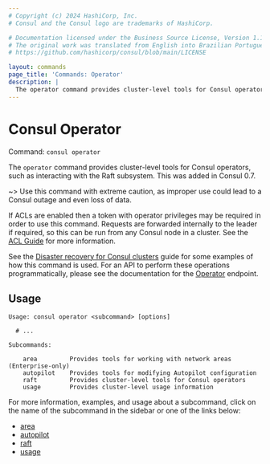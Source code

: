 ```yaml
---
# Copyright (c) 2024 HashiCorp, Inc.
# Consul and the Consul logo are trademarks of HashiCorp.

# Documentation licensed under the Business Source License, Version 1.1.
# The original work was translated from English into Brazilian Portuguese.
# https://github.com/hashicorp/consul/blob/main/LICENSE

layout: commands
page_title: 'Commands: Operator'
description: |
  The operator command provides cluster-level tools for Consul operators.
---
```


# Consul Operator

Command: `consul operator`

The `operator` command provides cluster-level tools for Consul operators, such
as interacting with the Raft subsystem. This was added in Consul 0.7.

~> Use this command with extreme caution, as improper use could lead to a Consul
outage and even loss of data.

If ACLs are enabled then a token with operator privileges may be required in
order to use this command. Requests are forwarded internally to the leader
if required, so this can be run from any Consul node in a cluster. See the
[ACL Guide](/consul/tutorials/security/access-control-setup-production) for more information.

See the [Disaster recovery for Consul clusters](/consul/tutorials/datacenter-operations/recovery-outage) guide for some examples of how
this command is used. For an API to perform these operations programmatically,
please see the documentation for the [Operator](/consul/api-docs/operator)
endpoint.

## Usage

```text
Usage: consul operator <subcommand> [options]

  # ...

Subcommands:

    area         Provides tools for working with network areas (Enterprise-only)
    autopilot    Provides tools for modifying Autopilot configuration
    raft         Provides cluster-level tools for Consul operators
    usage        Provides cluster-level usage information
```

For more information, examples, and usage about a subcommand, click on the name
of the subcommand in the sidebar or one of the links below:

- [area](/consul/commands/operator/area) <EnterpriseAlert inline />
- [autopilot](/consul/commands/operator/autopilot)
- [raft](/consul/commands/operator/raft)
- [usage](/consul/commands/operator/usage)
